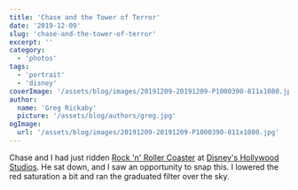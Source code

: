 ```yaml
---
title: 'Chase and the Tower of Terror'
date: '2019-12-09'
slug: 'chase-and-the-tower-of-terror'
excerpt: ''
category:
  - 'photos'
tags:
  - 'portrait'
  - 'disney'
coverImage: '/assets/blog/images/20191209-20191209-P1000390-811x1080.jpg'
author:
  name: 'Greg Rickaby'
  picture: '/assets/blog/authors/greg.jpg'
ogImage:
  url: '/assets/blog/images/20191209-20191209-P1000390-811x1080.jpg'
---
```


Chase and I had just ridden [Rock 'n' Roller Coaster](https://en.wikipedia.org/wiki/Rock_%27n%27_Roller_Coaster_starring_Aerosmith) at [Disney's Hollywood Studios](https://en.wikipedia.org/wiki/Disney%27s_Hollywood_Studios). He sat down, and I saw an opportunity to snap this. I lowered the red saturation a bit and ran the graduated filter over the sky.
